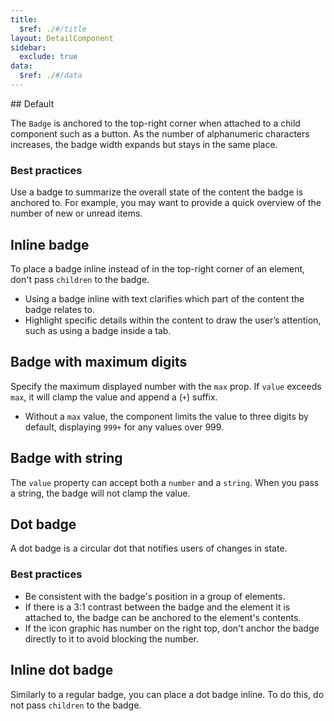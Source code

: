 ```yaml
---
title:
  $ref: ./#/title
layout: DetailComponent
sidebar:
  exclude: true
data:
  $ref: ./#/data
---
```


<LivePreviewControls>
<LivePreview componentName="badge" exampleName="Default">
## Default

The `Badge` is anchored to the top-right corner when attached to a child component such as a button. As the number of alphanumeric characters increases, the badge width expands but stays in the same place.

### Best practices

Use a badge to summarize the overall state of the content the badge is anchored to. For example, you may want to provide a quick overview of the number of new or unread items.

</LivePreview>
<LivePreview componentName="badge" exampleName="InlineBadge">

## Inline badge

To place a badge inline instead of in the top-right corner of an element, don't pass `children` to the badge.

- Using a badge inline with text clarifies which part of the content the badge relates to.
- Highlight specific details within the content to draw the user’s attention, such as using a badge inside a tab.

</LivePreview>
<LivePreview componentName="badge" exampleName="BadgeWithMaximumDigits">

## Badge with maximum digits

Specify the maximum displayed number with the `max` prop. If `value` exceeds `max`, it will clamp the value and append a (`+`) suffix.

- Without a `max` value, the component limits the value to three digits by default, displaying `999+` for any values over 999.

</LivePreview>
<LivePreview componentName="badge" exampleName="BadgeWithString">
    
## Badge with string

The `value` property can accept both a `number` and a `string`. When you pass a string, the badge will not clamp the value.

</LivePreview>

<LivePreview componentName="badge" exampleName="DotBadge">

## Dot badge

A dot badge is a circular dot that notifies users of changes in state.

### Best practices

- Be consistent with the badge's position in a group of elements.
- If there is a 3:1 contrast between the badge and the element it is attached to, the badge can be anchored to the element's contents.
- If the icon graphic has number on the right top, don't anchor the badge directly to it to avoid blocking the number.

</LivePreview>

<LivePreview componentName="badge" exampleName="InlineDotBadge">

## Inline dot badge

Similarly to a regular badge, you can place a dot badge inline. To do this, do not pass `children` to the badge.

</LivePreview>
</LivePreviewControls>
